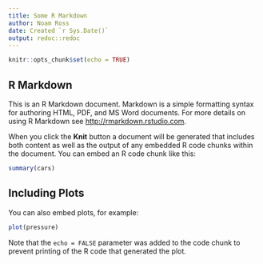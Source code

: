 ```yaml
---
title: Some R Markdown
author: Noam Ross
date: Created `r Sys.Date()`
output: redoc::redoc
---
```


```r
knitr::opts_chunk$set(echo = TRUE)
```

R Markdown
----------

This is an R Markdown document. Markdown is a simple formatting syntax for
authoring HTML, PDF, and MS Word documents. For more details on using R Markdown
see <http://rmarkdown.rstudio.com>.

When you click the **Knit** button a document will be generated that includes
both content as well as the output of any embedded R code chunks within the
document. You can embed an R code chunk like this:

```r
summary(cars)
```

Including Plots
---------------

You can also embed plots, for example:

```r
plot(pressure)
```

Note that the `echo = FALSE` parameter was added to the code chunk to prevent
printing of the R code that generated the plot.
